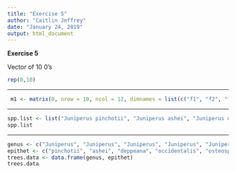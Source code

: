 ```yaml
---
title: "Exercise 5"
author: "Caitlin Jeffrey"
date: "January 24, 2019"
output: html_document
---
```


**Exercise 5**

Vector of 10 0's

```r
rep(0,10)
```
 
 
 ---
 
```r
 m1 <- matrix(0, nrow = 10, ncol = 12, dimnames = list(c("f1", "f2", "f3", "f4", "f5", "f6", "f7", "f8", "f9", "f10"), c("t1", "t2", "t3", "t4", "t5", "t6", "t7", "t8", "t9", "t10", "t11", "t12"))); m1
```
 
 

---

```r
spp.list <- list("Juniperus pinchotii", "Juniperus ashei", "Juniperus deppeana", "Juniperus occidentalis", "Juniperus osteosperma", "Juniperus scopulorum", "Juniperus monosperma")
spp.list
```


---

```r
genus <- c("Juniperus", "Juniperus", "Juniperus", "Juniperus", "Juniperus", "Juniperus", "Juniperus")
epithet <- c("pinchotii", "ashei", "deppeana", "occidentalis", "osteosperma", "scopulorum", "monosperma")
trees.data <- data.frame(genus, epithet)
trees.data
```


